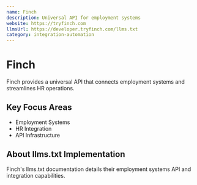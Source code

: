 ```yaml
---
name: Finch
description: Universal API for employment systems
website: https://tryfinch.com
llmsUrl: https://developer.tryfinch.com/llms.txt
category: integration-automation
---
```


# Finch

Finch provides a universal API that connects employment systems and streamlines HR operations.

## Key Focus Areas

- Employment Systems
- HR Integration
- API Infrastructure

## About llms.txt Implementation

Finch's llms.txt documentation details their employment systems API and integration capabilities.
